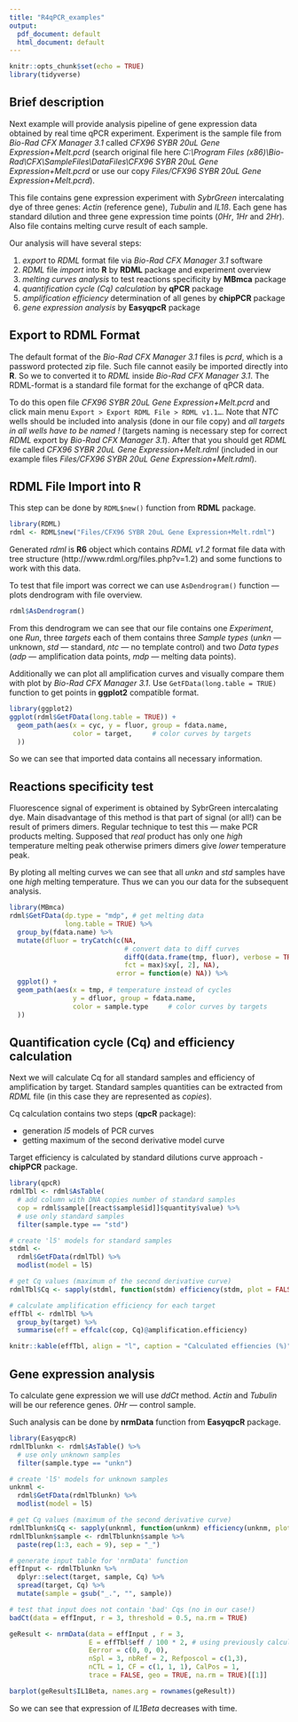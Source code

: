 ```yaml
---
title: "R4qPCR_examples"
output:
  pdf_document: default
  html_document: default
---
```


```r
knitr::opts_chunk$set(echo = TRUE)
library(tidyverse)
```

## Brief description

Next example will provide analysis pipeline of gene expression data obtained by real time qPCR experiment. Experiment is the sample file from *Bio-Rad CFX Manager 3.1* called *CFX96 SYBR 20uL Gene Expression+Melt.pcrd* (search original file here *C:\\Program Files (x86)\\Bio-Rad\\CFX\\SampleFiles\\DataFiles\\CFX96 SYBR 20uL Gene Expression+Melt.pcrd* or use our copy *Files/CFX96 SYBR 20uL Gene Expression+Melt.pcrd*).

This file contains gene expression experiment with *SybrGreen* intercalating dye of three genes: *Actin* (reference gene), *Tubulin* and *IL1ß*. Each gene has standard dilution and three gene expression time points (*0Hr*, *1Hr* and *2Hr*). Also file contains melting curve result of each sample.

Our analysis will have several steps:

1. *export* to *RDML* format file via *Bio-Rad CFX Manager 3.1* software
2. *RDML* file *import* into **R** by **RDML** package and experiment overview
3. *melting curves analysis* to test reactions specificity by **MBmca** package
4. *quantification cycle (Cq) calculation* by **qPCR** package
5. *amplification efficiency* determination of all genes by **chipPCR** package
6. *gene expression analysis* by **EasyqpcR** package


## Export to RDML Format

The default format of the *Bio-Rad CFX Manager 3.1* files is *pcrd*, which is a password protected zip file. Such file cannot easily be imported directly into **R**. So we to converted it to *RDML* inside *Bio-Rad CFX Manager 3.1*. The RDML-format is a standard file format for the exchange of qPCR data.

To do this open file *CFX96 SYBR 20uL Gene Expression+Melt.pcrd* and click main menu `Export > Export RDML File > RDML v1.1…`. Note that *NTC* wells should be included into analysis (done in our file copy) and *all targets in all wells have to be named !* (targets naming is necessary step for correct *RDML* export by *Bio-Rad CFX Manager 3.1*). After that you should get *RDML* file called *CFX96 SYBR 20uL Gene Expression+Melt.rdml* (included in our example files *Files/CFX96 SYBR 20uL Gene Expression+Melt.rdml*).

## RDML File Import into **R**

This step can be done by `RDML$new()` function from **RDML** package.

```r
library(RDML)
rdml <- RDML$new("Files/CFX96 SYBR 20uL Gene Expression+Melt.rdml")
```

Generated *rdml* is **R6** object which contains *RDML v1.2* format file data with tree structure (http://www.rdml.org/files.php?v=1.2) and some functions to work with this data.

To test that file import was correct we can use `AsDendrogram()` function — plots dendrogram with file overview.

```r
rdml$AsDendrogram()
```

From this dendrogram we can see that our file contains one *Experiment*, one *Run*, three *targets* each of them contains three *Sample types* (*unkn* — unknown, *std* — standard, *ntc* — no template control) and two *Data types* (*adp* — amplification data points, *mdp* — melting data points).

Additionally we can plot all amplification curves and visually compare them with plot by *Bio-Rad CFX Manager 3.1*. Use `GetFData(long.table = TRUE)` function to get points in **ggplot2** compatible format. 
```r
library(ggplot2)
ggplot(rdml$GetFData(long.table = TRUE)) +
  geom_path(aes(x = cyc, y = fluor, group = fdata.name,
                color = target,     # color curves by targets
  ))
```
So we can see that imported data contains all necessary information.

## Reactions specificity test

Fluorescence signal of experiment is obtained by SybrGreen intercalating dye. Main disadvantage of this method is that part of signal (or all!) can be result of primers dimers. Regular technique to test this — make PCR products melting. Supposed that *real* product has only one *high* temperature melting peak otherwise primers dimers give *lower* temperature peak.

By ploting all melting curves we can see that all *unkn* and *std* samples have one *high* melting temperature. Thus we can you our data for the subsequent analysis.
```r
library(MBmca)
rdml$GetFData(dp.type = "mdp", # get melting data
              long.table = TRUE) %>% 
  group_by(fdata.name) %>% 
  mutate(dfluor = tryCatch(c(NA,
                             # convert data to diff curves
                             diffQ(data.frame(tmp, fluor), verbose = TRUE, 
                             fct = max)$xy[, 2], NA),
                           error = function(e) NA)) %>% 
  ggplot() +
  geom_path(aes(x = tmp, # temperature instead of cycles
                y = dfluor, group = fdata.name,
                color = sample.type     # color curves by targets
  ))
```

## Quantification cycle (Cq) and efficiency calculation

Next we will calculate Cq for all standard samples and efficiency of amplification by target.
Standard samples quantities can be extracted from *RDML* file (in this case they are represented as *copies*).

Cq calculation contains two steps (**qpcR** package):

- generation *l5* models of PCR curves
- getting maximum of the second derivative model curve

Target efficiency is calculated by standard dilutions curve approach - **chipPCR** package.

```r
library(qpcR)
rdmlTbl <- rdml$AsTable(
  # add column with DNA copies number of standard samples
  cop = rdml$sample[[react$sample$id]]$quantity$value) %>% 
  # use only standard samples
  filter(sample.type == "std")

# create 'l5' models for standard samples 
stdml <-
  rdml$GetFData(rdmlTbl) %>% 
  modlist(model = l5)

# get Cq values (maximum of the second derivative curve)
rdmlTbl$Cq <- sapply(stdml, function(stdm) efficiency(stdm, plot = FALSE)$cpD2)

# calculate amplification efficiency for each target
effTbl <- rdmlTbl %>% 
  group_by(target) %>%
  summarise(eff = effcalc(cop, Cq)@amplification.efficiency)
```

```r
knitr::kable(effTbl, align = "l", caption = "Calculated effiencies (%)")

```

## Gene expression analysis

To calculate gene expression we will use *ddCt* method. *Actin* and *Tubulin* will be our reference genes. *0Hr* — control sample.

Such analysis can be done by **nrmData** function from **EasyqpcR** package.

```r
library(EasyqpcR)
rdmlTblunkn <- rdml$AsTable() %>% 
  # use only unknown samples
  filter(sample.type == "unkn")

# create 'l5' models for unknown samples 
unknml <-
  rdml$GetFData(rdmlTblunkn) %>% 
  modlist(model = l5)
```
```r
# get Cq values (maximum of the second derivative curve)
rdmlTblunkn$Cq <- sapply(unknml, function(unknm) efficiency(unknm, plot = FALSE)$cpD2)
rdmlTblunkn$sample <- rdmlTblunkn$sample %>%
  paste(rep(1:3, each = 9), sep = "_")

# generate input table for 'nrmData' function
effInput <- rdmlTblunkn %>% 
  dplyr::select(target, sample, Cq) %>% 
  spread(target, Cq) %>% 
  mutate(sample = gsub("_.", "", sample))

# test that input does not contain 'bad' Cqs (no in our case!)
badCt(data = effInput, r = 3, threshold = 0.5, na.rm = TRUE)

geResult <- nrmData(data = effInput , r = 3, 
                    E = effTbl$eff / 100 * 2, # using previously calculated efficiencies
                    Eerror = c(0, 0, 0), 
                    nSpl = 3, nbRef = 2, Refposcol = c(1,3),
                    nCTL = 1, CF = c(1, 1, 1), CalPos = 1, 
                    trace = FALSE, geo = TRUE, na.rm = TRUE)[[1]]

barplot(geResult$IL1Beta, names.arg = rownames(geResult))
```

So we can see that expression of *IL1Beta* decreases with time.
